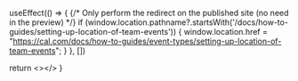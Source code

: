 
  useEffect(() => {
    {/* Only perform the redirect on the published site (no need in the preview) */}
    if (window.location.pathname?.startsWith('/docs/how-to-guides/setting-up-location-of-team-events')) {
      window.location.href = "https://cal.com/docs/how-to-guides/event-types/setting-up-location-of-team-events";
    }
  }, [])
  
  return <></>
}

<Redirect />

